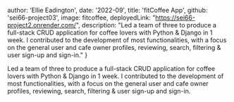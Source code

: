   author: 'Ellie Eadington',
  date: '2022-09',
  title: 'fitCoffee App',
  github: 'sei66-project03',
  image: fitcoffee,
  deployedLink: "https://sei66-project2.onrender.com/",
  description:
    "Led a team of three to produce a full-stack CRUD application for coffee lovers with Python & Django in 1 week. I contributed to the development of most functionalities, with a focus on the general user and cafe owner profiles, reviewing, search, filtering & user sign-up and sign-in."
}

Led a team of three to produce a full-stack CRUD application for coffee lovers with Python & Django in 1 week. I contributed to the development of most functionalities, with a focus on the general user and cafe owner profiles, reviewing, search, filtering & user sign-up and sign-in.

